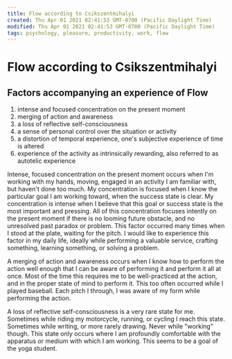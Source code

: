 ```yaml
---
title: Flow according to Csikszentmihalyi
created: Thu Apr 01 2021 02:41:53 GMT-0700 (Pacific Daylight Time)
modified: Thu Apr 01 2021 02:41:53 GMT-0700 (Pacific Daylight Time)
tags: psychology, pleasure, productivity, work, flow
---
```


# Flow according to Csikszentmihalyi

## Factors accompanying an experience of Flow

1. intense and focused concentration on the present moment
2. merging of action and awareness
3. a loss of reflective self-consciousness
4. a sense of personal control over the situation or activity
5. a distortion of temporal experience, one's subjective experience of time is altered
6. experience of the activity as intrinsically rewarding, also referred to as autotelic experience

Intense, focused concentration on the present moment occurs when I'm working with my hands, moving, engaged in an activity I am familiar with, but haven't done too much. My concentration is focused when I know the particular goal I am working toward, when the success state is clear. My concentration is intense when I believe that this goal or success state is the most important and pressing. All of this concentration focuses intently on the present moment if there is no looming future obstacle, and no unresolved past paradox or problem. This factor occurred many times when I stood at the plate, waiting for the pitch. I would like to experience this factor in my daily life, ideally while performing a valuable service, crafting something, learning something, or solving a problem.

A merging of action and awareness occurs when I know how to perform the action well enough that I can be aware of performing it and perform it all at once. Most of the time this requires me to be well-practiced at the action, and in the proper state of mind to perform it. This too often occurred while I played baseball. Each pitch I through, I was aware of my form while performing the action.

A loss of reflective self-consciousness is a very rare state for me. Sometimes while riding my motorcycle, running, or cycling I reach this state. Sometimes while writing, or more rarely drawing. Never while "working" though. This state only occurs where I am profoundly comfortable with the apparatus or medium with which I am working. This seems to be a goal of the yoga student.
